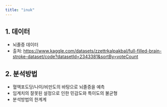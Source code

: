 ```yaml
---
title: "inuk"
---
```


## 1. 데이터

- 뇌졸증 데이터
- 출처: <https://www.kaggle.com/datasets/zzettrkalpakbal/full-filled-brain-stroke-dataset/code?datasetId=2343381&sortBy=voteCount>

## 2. 분석방법

- 혈액포도당/나이/비만도의 바탕으로 뇌졸증을 예측
- 임계치의 잘못된 설정으로 인한 민감도와 특이도의 불균형
- 분석방법의 한계계
